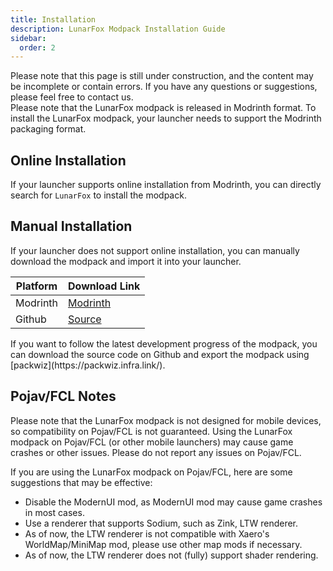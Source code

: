 ```yaml
---
title: Installation
description: LunarFox Modpack Installation Guide
sidebar:
  order: 2
---
```



<Aside type="caution" title="This page is under construction">
  Please note that this page is still under construction, and the content may be
  incomplete or contain errors. If you have any questions or suggestions, please
  feel free to contact us.
</Aside>

<Aside type="note">
  Please note that the LunarFox modpack is released in Modrinth format. To
  install the LunarFox modpack, your launcher needs to support the Modrinth
  packaging format.
</Aside>

## Online Installation

If your launcher supports online installation from Modrinth, you can directly search for `LunarFox` to install the modpack.

## Manual Installation

If your launcher does not support online installation, you can manually download the modpack and import it into your launcher.

| Platform                                                | Download Link                                     |
| ------------------------------------------------------- | ------------------------------------------------- |
| Modrinth <Badge text="Recommended" variant="success" /> | [Modrinth](https://modrinth.com/modpack/lunarfox) |
| Github                                                  | [Source](https://github.com/OrzMiku/lunarfox)     |

<Aside type="tip" title="Export from Source">
  If you want to follow the latest development progress of the modpack, you can
  download the source code on Github and export the modpack using
  [packwiz](https://packwiz.infra.link/).
</Aside>

## Pojav/FCL Notes

<Aside type="danger" title="Compatibility Warning">
  Please note that the LunarFox modpack is not designed for mobile devices, so
  compatibility on Pojav/FCL is not guaranteed. Using the LunarFox modpack on
  Pojav/FCL (or other mobile launchers) may cause game crashes or other issues.
  Please do not report any issues on Pojav/FCL.
</Aside>

If you are using the LunarFox modpack on Pojav/FCL, here are some suggestions that may be effective:

- Disable the ModernUI mod, as ModernUI mod may cause game crashes in most cases.
- Use a renderer that supports Sodium, such as Zink, LTW renderer.
- As of now, the LTW renderer is not compatible with Xaero's WorldMap/MiniMap mod, please use other map mods if necessary.
- As of now, the LTW renderer does not (fully) support shader rendering.
